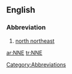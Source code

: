 {{see|-nne}}
==English==

===Abbreviation===
{{infl|en|abbreviation}}

# [[north northeast]]

[[Category:Abbreviations]]

[[ar:NNE]]
[[tr:NNE]]